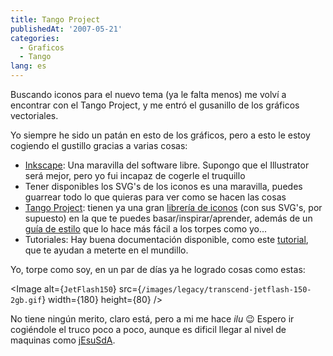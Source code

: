 ```yaml
---
title: Tango Project
publishedAt: '2007-05-21'
categories:
  - Graficos
  - Tango
lang: es
---
```


Buscando iconos para el nuevo tema (ya le falta menos) me volví a encontrar con el Tango Project, y me entró el gusanillo de los gráficos vectoriales.

Yo siempre he sido un patán en esto de los gráficos, pero a esto le estoy cogiendo el gustillo gracias a varias cosas:

- [Inkscape](http://inkscape.org/): Una maravilla del software libre. Supongo que el Illustrator será mejor, pero yo fui incapaz de cogerle el truquillo
- Tener disponibles los SVG's de los iconos es una maravilla, puedes guarrear todo lo que quieras para ver como se hacen las cosas
- [Tango Project](http://tango.freedesktop.org/Tango_Desktop_Project): tienen ya una gran [librería de iconos](http://tango.freedesktop.org/Tango_Icon_Gallery) (con sus SVG's, por supuesto) en la que te puedes basar/inspirar/aprender, además de un [guía de estilo](http://tango.freedesktop.org/Tango_Icon_Theme_Guidelines) que lo hace más fácil a los torpes como yo...
- Tutoriales: Hay buena documentación disponible, como este [tutorial](http://tavmjong.free.fr/INKSCAPE/MANUAL/html/index.php), que te ayudan a meterte en el mundillo.

Yo, torpe como soy, en un par de días ya he logrado cosas como estas:

<Image
  alt={`JetFlash150`}
  src={`/images/legacy/transcend-jetflash-150-2gb.gif`}
  width={180}
  height={80}
/>

No tiene ningún merito, claro está, pero a mi me hace _ilu_ 😉 Espero ir cogiéndole el truco poco a poco, aunque es dificil llegar al nivel de maquinas como [jEsuSdA](http://www.jesusda.com/blog/).
